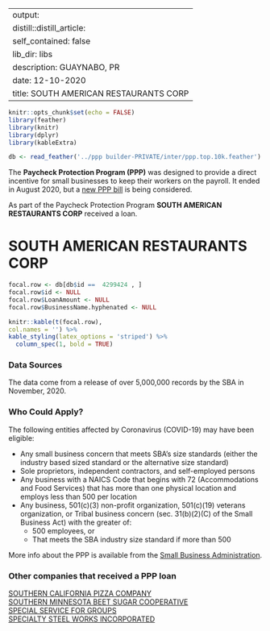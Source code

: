 
---
output:
  distill::distill_article:
    self_contained: false
    lib_dir: libs
description: GUAYNABO, PR 
date: 12-10-2020
title: SOUTH AMERICAN RESTAURANTS CORP 
---




```r
knitr::opts_chunk$set(echo = FALSE)
library(feather)
library(knitr)
library(dplyr)
library(kableExtra)

db <- read_feather('../ppp builder-PRIVATE/inter/ppp.top.10k.feather')

```



The **Paycheck Protection Program (PPP)** was designed to provide a direct incentive for small businesses to keep their workers on the payroll. It ended in August 2020, but a [new PPP bill](https://thehill.com/policy/finance/529092-bipartisan-support-for-new-ppp-loans-gains-momentum-in-congress) is being considered.

As part of the Paycheck Protection Program **SOUTH AMERICAN RESTAURANTS CORP** received a loan.


# SOUTH AMERICAN RESTAURANTS CORP 

```r
focal.row <- db[db$id ==  4299424 , ]
focal.row$id <- NULL
focal.row$LoanAmount <- NULL
focal.row$BusinessName.hyphenated <- NULL

knitr::kable(t(focal.row), 
col.names = '') %>%
kable_styling(latex_options = 'striped') %>%
  column_spec(1, bold = TRUE)


```

### Data Sources

The data come from a release of over 5,000,000 records by the SBA in November, 2020.


### Who Could Apply?

The following entities affected by Coronavirus (COVID-19) may have been eligible:

+ Any small business concern that meets SBA’s size standards (either the industry based sized standard or the alternative size standard)
+ Sole proprietors, independent contractors, and self-employed persons
+ Any business with a NAICS Code that begins with 72 (Accommodations and Food Services) that has more than one physical location and employs less than 500 per location
+ Any business, 501(c)(3) non-profit organization, 501(c)(19) veterans organization, or Tribal business concern (sec. 31(b)(2)(C) of the Small Business Act) with the greater of:
  + 500 employees, or 
  + That meets the SBA industry size standard if more than 500


More info about the PPP is available from the [Small Business Administration](https://www.sba.gov/funding-programs/loans/coronavirus-relief-options/paycheck-protection-program).

 
### Other companies that received a PPP loan 
   
 [SOUTHERN CALIFORNIA PIZZA COMPANY](/Paycheck-Protection-Program/4308308-SOUTHERN-CALIFORNIA-PIZZA-COMPANY) <br> [SOUTHERN MINNESOTA BEET SUGAR COOPERATIVE](/Paycheck-Protection-Program/4311262-SOUTHERN-MINNESOTA-BEET-SUGAR-COOPERATIVE) <br> [SPECIAL SERVICE FOR GROUPS](/Paycheck-Protection-Program/4325209-SPECIAL-SERVICE-FOR-GROUPS) <br> [SPECIALTY STEEL WORKS INCORPORATED](/Paycheck-Protection-Program/4326952-SPECIALTY-STEEL-WORKS-INCORPORATED) <br>